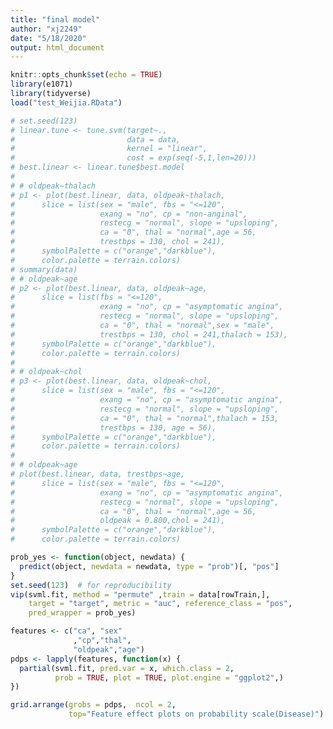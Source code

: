 ```yaml
---
title: "final model"
author: "xj2249"
date: "5/18/2020"
output: html_document
---
```


```r
knitr::opts_chunk$set(echo = TRUE)
library(e1071)
library(tidyverse)
load("test_Weijia.RData")
```

```r
# set.seed(123)
# linear.tune <- tune.svm(target~., 
#                         data = data, 
#                         kernel = "linear", 
#                         cost = exp(seq(-5,1,len=20)))
# best.linear <- linear.tune$best.model
# 
# # oldpeak~thalach
# p1 <- plot(best.linear, data, oldpeak~thalach,
#      slice = list(sex = "male", fbs = "<=120",
#                   exang = "no", cp = "non-anginal",
#                   restecg = "normal", slope = "upsloping",
#                   ca = "0", thal = "normal",age = 56,
#                   trestbps = 130, chol = 241),
#      symbolPalette = c("orange","darkblue"),
#      color.palette = terrain.colors)
# summary(data)
# # oldpeak~age
# p2 <- plot(best.linear, data, oldpeak~age,
#      slice = list(fbs = "<=120",
#                   exang = "no", cp = "asymptomatic angina",
#                   restecg = "normal", slope = "upsloping",
#                   ca = "0", thal = "normal",sex = "male",
#                   trestbps = 130, chol = 241,thalach = 153),
#      symbolPalette = c("orange","darkblue"),
#      color.palette = terrain.colors)
# 
# # oldpeak~chol
# p3 <- plot(best.linear, data, oldpeak~chol,
#      slice = list(sex = "male", fbs = "<=120",
#                   exang = "no", cp = "asymptomatic angina",
#                   restecg = "normal", slope = "upsloping",
#                   ca = "0", thal = "normal",thalach = 153,
#                   trestbps = 130, age = 56),
#      symbolPalette = c("orange","darkblue"),
#      color.palette = terrain.colors)
# 
# # oldpeak~age
# plot(best.linear, data, trestbps~age,
#      slice = list(sex = "male", fbs = "<=120",
#                   exang = "no", cp = "asymptomatic angina",
#                   restecg = "normal", slope = "upsloping",
#                   ca = "0", thal = "normal",age = 56,
#                   oldpeak = 0.800,chol = 241),
#      symbolPalette = c("orange","darkblue"),
#      color.palette = terrain.colors)
```

```r
prob_yes <- function(object, newdata) {
  predict(object, newdata = newdata, type = "prob")[, "pos"]
}
set.seed(123)  # for reproducibility
vip(svml.fit, method = "permute" ,train = data[rowTrain,], 
    target = "target", metric = "auc", reference_class = "pos", 
    pred_wrapper = prob_yes)

features <- c("ca", "sex"
              ,"cp","thal",
              "oldpeak","age")
pdps <- lapply(features, function(x) {
  partial(svml.fit, pred.var = x, which.class = 2,  
          prob = TRUE, plot = TRUE, plot.engine = "ggplot2",)
})

grid.arrange(grobs = pdps,  ncol = 2, 
             top="Feature effect plots on probability scale(Disease)")
```

